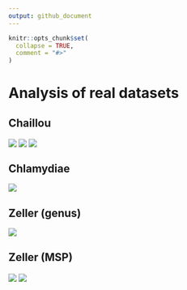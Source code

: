 ```yaml
---
output: github_document
---
```


<!-- README.md is generated from README.Rmd. Please edit that file -->

```r
knitr::opts_chunk$set(
  collapse = TRUE,
  comment = "#>"
)
```

# Analysis of real datasets

## Chaillou

<img src="chaillou/chaillou-abund_only_one.png" align="center"/>
<img src="chaillou/chaillou-evidences_on_trees.png" align="center"/>
<img src="chaillou/chaillou-focus_subtree.png" align="center"/>

## Chlamydiae

<img src="chlamydiae/chlamydiae-evidences_on_trees.png" align="center"/>

## Zeller (genus)

<img src="zeller_genus/zeller_genus-number_detected.png" align="center"/>


## Zeller (MSP)

<img src="zeller_msp/zeller_msp-number_detected.png" align="center"/>
<img src="zeller_msp/zeller_msp-pvalues.png" align="center"/>

